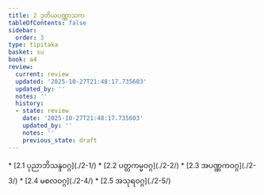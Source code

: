 ```yaml
---
title: 2 ဒုတိယပဏ္ဏာသက
tableOfContents: false
sidebar:
  order: 3
type: tipitaka
basket: su
book: a4
review:
  current: review
  updated: '2025-10-27T21:48:17.735603'
  updated_by: ''
  notes: ''
  history:
  - state: review
    date: '2025-10-27T21:48:17.735603'
    updated_by: ''
    notes: ''
    previous_state: draft
---
```



<ReviewStatus review={frontmatter.review} showDetails={true} />

<HypothesisAnnotation frontmatter={frontmatter} />

<DynamicBreadcrumb />



<TableOfContents book="a4" section="2">
* [2.1 ပုညာဘိသန္ဒဝဂ္ဂ](./2-1/)
* [2.2 ပတ္တကမ္မဝဂ္ဂ](./2-2/)
* [2.3 အပဏ္ဏကဝဂ္ဂ](./2-3/)
* [2.4 မစလဝဂ္ဂ](./2-4/)
* [2.5 အသုရဝဂ္ဂ](./2-5/)
</TableOfContents>